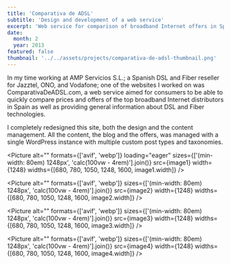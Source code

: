 ```yaml
---
title: 'Comparativa de ADSL'
subtitle: 'Design and development of a web service'
excerpt: 'Web service for comparison of broadband Internet offers in Spain.'
date:
  month: 2
  year: 2013
featured: false
thumbnail: '../../assets/projects/comparativa-de-adsl-thumbnail.png'
---
```



In my time working at AMP Servicios S.L.; a Spanish DSL and Fiber reseller for Jazztel, ONO, and Vodafone; one of the websites I worked on was ComparativaDeADSL.com, a web service aimed for consumers to be able to quickly compare prices and offers of the top broadband Internet distributors in Spain as well as providing general information about DSL and Fiber technologies.

I completely redesigned this site, both the design and the content management. All the content, the blog and the offers, was managed with a single WordPress instance with multiple custom post types and taxonomies.

<Picture
	alt=""
	formats={['avif', 'webp']}
	loading="eager"
	sizes={['(min-width: 80em) 1248px', 'calc(100vw - 4rem)'].join()}
	src={image1}
	width={1248}
	widths={[680, 780, 1050, 1248, 1600, image1.width]}
/>

<Picture
	alt=""
	formats={['avif', 'webp']}
	sizes={['(min-width: 80em) 1248px', 'calc(100vw - 4rem)'].join()}
	src={image2}
	width={1248}
	widths={[680, 780, 1050, 1248, 1600, image2.width]}
/>

<Picture
	alt=""
	formats={['avif', 'webp']}
	sizes={['(min-width: 80em) 1248px', 'calc(100vw - 4rem)'].join()}
	src={image3}
	width={1248}
	widths={[680, 780, 1050, 1248, 1600, image3.width]}
/>

<Picture
	alt=""
	formats={['avif', 'webp']}
	sizes={['(min-width: 80em) 1248px', 'calc(100vw - 4rem)'].join()}
	src={image4}
	width={1248}
	widths={[680, 780, 1050, 1248, 1600, image4.width]}
/>
